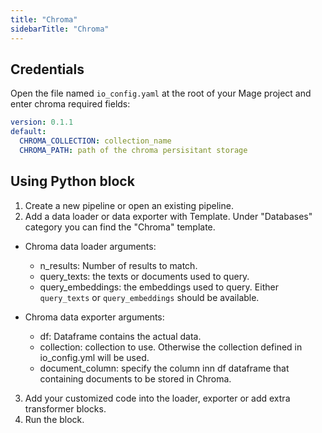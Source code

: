 ```yaml
---
title: "Chroma"
sidebarTitle: "Chroma"
---
```


## Credentials

Open the file named `io_config.yaml` at the root of your Mage project and enter chroma required fields:

```yaml
version: 0.1.1
default:
  CHROMA_COLLECTION: collection_name
  CHROMA_PATH: path of the chroma persisitant storage
```

## Using Python block

1. Create a new pipeline or open an existing pipeline.
2. Add a data loader or data exporter with Template. Under "Databases" category you can
 find the "Chroma" template.

- Chroma data loader arguments:
  - n_results: Number of results to match.
  - query_texts: the texts or documents used to query.
  - query_embeddings: the embeddings used to query.
  Either `query_texts` or `query_embeddings` should be available.

- Chroma data exporter arguments:
  - df: Dataframe contains the actual data.
  - collection: collection to use. Otherwise the collection defined in io_config.yml will be used.
  - document_column: specify the column inn df dataframe that containing documents to be stored in Chroma.

3. Add your customized code into the loader, exporter or add extra transformer blocks.
4. Run the block.
